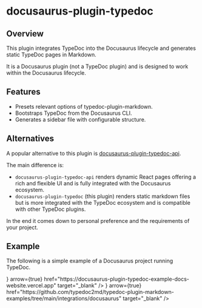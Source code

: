 
# docusaurus-plugin-typedoc

<PackageVersion pjson={pjson} />

## Overview

This plugin integrates TypeDoc into the Docusaurus lifecycle and generates static TypeDoc pages in Markdown.

It is a Docusaurus plugin (not a TypeDoc plugin) and is designed to work within the Docusaurus lifecycle.

## Features

- Presets relevant options of typedoc-plugin-markdown.
- Bootstraps TypeDoc from the Docusaurus CLI.
- Generates a sidebar file with configurable structure.

## Alternatives

A popular alternative to this plugin is [docusaurus-plugin-typedoc-api](https://www.npmjs.com/package/docusaurus-plugin-typedoc-api).

The main difference is:

- `docusaurus-plugin-typedoc-api` renders dynamic React pages offering a rich and flexible UI and is fully integrated with the Docusaurus ecosystem.
- `docusaurus-plugin-typedoc` (this plugin) renders static markdown files but is more integrated with the TypeDoc ecosystem and is compatible with other TypeDoc plugins.

In the end it comes down to personal preference and the requirements of your project.

## Example

The following is a simple example of a Docusaurus project running TypeDoc.

<Cards num={2}>
  <Cards.Card
    title="View Demo Site"
    icon={<FontAwesomeIcon icon={faGlobe} />}
    arrow={true}
    href="https://docusaurus-plugin-typedoc-example-docs-website.vercel.app"
    target="_blank"
  />
  <Cards.Card
    title="View Code on GitHub"
    icon={<FontAwesomeIcon icon={faGithub} />}
    arrow={true}
    href="https://github.com/typedoc2md/typedoc-plugin-markdown-examples/tree/main/integrations/docusaurus"
    target="_blank"
  />
</Cards>
